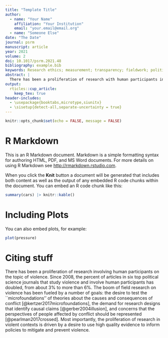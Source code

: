 ```yaml
---
title: "Template Title"
author: 
  - name: "Your Name"
    affiliation: "Your Institution"
    email: "your.email@email.org"
  - name: "Someone Else"
date: "The Date"
journal: psrm
manuscript: article
year: 2021
volume: 2
doi: 10.1017/psrm.2021.48
bibliography: example.bib
keywords: Research ethics; measurement; transparency; fieldwork; political violence
abstract: |
  There has been a proliferation of research with human participants in violent contexts over the past ten years. Adhering to commonly held ethical principles such as beneficence, justice, and respect for persons is particularly important and challenging in research on violence. This letter argues that practices around research ethics in violent contexts should be reported more transparently in research outputs, and should be seen as a subset of research methods. We offer practical suggestions and empirical evidence from both within and outside of political science around risk assessments, mitigating the risk of distress and negative psychological outcomes, informed consent, and monitoring the incidence of potential harms. An analysis of published research on violence involving human participants from 2008 to 2019 shows that only a small proportion of current publications include any mention of these important dimensions of research ethics.
output: 
  rticles::cup_article:
    keep_tex: true
header-includes:
  - \usepackage{booktabs,microtype,siunitx}
  - \sisetup{detect-all,separate-uncertainty = true}
---
```


```r
knitr::opts_chunk$set(echo = FALSE, message = FALSE)
```

# R Markdown

This is an R Markdown document. Markdown is a simple formatting syntax for authoring HTML, PDF, and MS Word documents. For more details on using R Markdown see <http://rmarkdown.rstudio.com>.

When you click the **Knit** button a document will be generated that includes both content as well as the output of any embedded R code chunks within the document. You can embed an R code chunk like this:

```r
summary(cars) |> knitr::kable()
```

# Including Plots

You can also embed plots, for example:

```r
plot(pressure)
```


# Citing stuff

There has been a proliferation of research involving human participants on the topic of violence. Since 2008, the percent of articles in six top political science journals that study violence and involve human participants has doubled, from about 3\% to more than 6\%.\footnote{Journals in the review include the American Political Science Review, American Journal of Political Science, Journal of Politics, World Politics, Journal of Peace Research, and Journal of Conflict Resolution.} The boom of field research on violence has been fueled by a number of goals: the desire to test the ``microfoundations'' of theories about the causes and consequences of conflict [@kertzer2017microfoundations], the demand for research designs that identify causal claims [@gerber2004illusion], and concerns that the perspectives of people affected by conflict should be represented [@pearlman2017crossed]. Most importantly, the proliferation of research in violent contexts is driven by a desire to use high quality evidence to inform policies to mitigate and prevent violence. 
